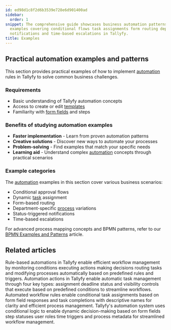 ```yaml
---
id: ed98d1c8f2d6b3539e728e6d901400ad
sidebar:
  order: 1
snippet: The comprehensive guide showcases business automation patterns through practical
  examples covering conditional flows task assignments form routing department variations
  notifications and time-based escalations in Tallyfy.
title: Examples
---
```


## Practical automation examples and patterns

This section provides practical examples of how to implement [automation](/products/pro/documenting/templates/automations/) rules in Tallyfy to solve common business challenges.

### Requirements
- Basic understanding of Tallyfy automation concepts
- Access to create or edit [templates](/products/pro/documenting/templates/)
- Familiarity with [form fields](/products/pro/tracking-and-tasks/tasks/what-are-form-fields-in-tallyfy/) and steps

### Benefits of studying automation examples
- **Faster implementation** - Learn from proven automation patterns
- **Creative solutions** - Discover new ways to automate your processes
- **Problem-solving** - Find examples that match your specific needs
- **Learning aid** - Understand complex [automation](/products/pro/documenting/templates/automations/) concepts through practical scenarios

### Example categories
The [automation](/products/pro/documenting/templates/automations/) examples in this section cover various business scenarios:
- Conditional approval flows
- Dynamic [task](/products/pro/tracking-and-tasks/tasks/) assignment
- Form-based routing
- Department-specific [process](/products/pro/tracking-and-tasks/processes/) variations
- Status-triggered notifications
- Time-based escalations

For advanced process mapping concepts and BPMN patterns, refer to our [BPMN Examples and Patterns](https://tallyfy.com/bpmn-examples-and-patterns) article.


<PageTree />


## Related articles
<CardGrid>
<LinkTitleCard header="<b>Templates > Automations</b>" href="/products/pro/documenting/templates/automations/" > Rule-based automations in Tallyfy enable efficient workflow management by monitoring conditions executing actions making decisions routing tasks and modifying processes automatically based on predefined rules and triggers. </LinkTitleCard>
<LinkTitleCard header="<b>Automations > Actions</b>" href="/products/pro/documenting/templates/automations/actions/" > Automation actions in Tallyfy enable automatic task management through four key types: assignment deadline status and visibility controls that execute based on predefined conditions to streamline workflows. </LinkTitleCard>
<LinkTitleCard header="<b>Tutorials > Create an automation</b>" href="/products/pro/tutorials/how-can-tallyfy-automate-and-streamline-my-processes/" > Automated workflow rules enable conditional task assignments based on form field responses and task completions with descriptive names for clarity and efficient process management. </LinkTitleCard>
<LinkTitleCard header="<b>Automations > Conditionals</b>" href="/products/pro/documenting/templates/automations/conditionals/" > Tallyfy's automation system uses conditional logic to enable dynamic decision-making based on form fields step statuses user roles time triggers and process metadata for streamlined workflow management. </LinkTitleCard>
</CardGrid>